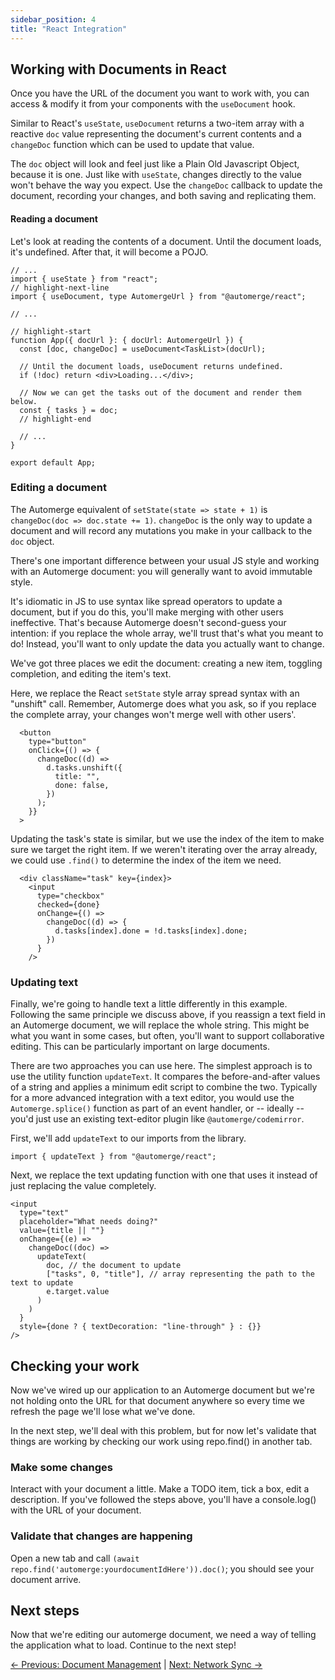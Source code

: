```yaml
---
sidebar_position: 4
title: "React Integration"
---
```



## Working with Documents in React

Once you have the URL of the document you want to work with, you can access & modify it from your components with the `useDocument` hook.

Similar to React's `useState`, `useDocument` returns a two-item array with a reactive `doc` value representing the document's current contents and a `changeDoc` function which can be used to update that value.

The `doc` object will look and feel just like a Plain Old Javascript Object, because it is one. Just like with `useState`, changes directly to the value won't behave the way you expect. Use the `changeDoc` callback to update the document, recording your changes, and both saving and replicating them.

<Exercise>

#### Reading a document

Let's look at reading the contents of a document. Until the document loads, it's undefined. After that, it will become a POJO.

```tsx title="src/App.tsx"
// ...
import { useState } from "react";
// highlight-next-line
import { useDocument, type AutomergeUrl } from "@automerge/react";

// ...

// highlight-start
function App({ docUrl }: { docUrl: AutomergeUrl }) {
  const [doc, changeDoc] = useDocument<TaskList>(docUrl);

  // Until the document loads, useDocument returns undefined.
  if (!doc) return <div>Loading...</div>;

  // Now we can get the tasks out of the document and render them below.
  const { tasks } = doc;
  // highlight-end

  // ...
}

export default App;
```

</Exercise>

### Editing a document

The Automerge equivalent of `setState(state => state + 1)` is `changeDoc(doc => doc.state += 1)`. `changeDoc` is the only way to update a document and will record any mutations you make in your callback to the `doc` object.

There's one important difference between your usual JS style and working with an Automerge document: you will generally want to avoid immutable style.

It's idiomatic in JS to use syntax like spread operators to update a document, but if you do this, you'll make merging with other users ineffective. That's because Automerge doesn't second-guess your intention: if you replace the whole array, we'll trust that's what you meant to do! Instead, you'll want to only update the data you actually want to change.

We've got three places we edit the document: creating a new item, toggling completion, and editing the item's text.

Here, we replace the React `setState` style array spread syntax with an "unshift" call. Remember, Automerge does what you ask, so if you replace the complete array, your changes won't merge well with other users'.

```tsx
  <button
    type="button"
    onClick={() => {
      changeDoc((d) =>
        d.tasks.unshift({
          title: "",
          done: false,
        })
      );
    }}
  >
```

Updating the task's state is similar, but we use the index of the item to make sure we target the right item. If we weren't iterating over the array already, we could use `.find()` to determine the index of the item we need.

```tsx
  <div className="task" key={index}>
    <input
      type="checkbox"
      checked={done}
      onChange={() =>
        changeDoc((d) => {
          d.tasks[index].done = !d.tasks[index].done;
        })
      }
    />
```

### Updating text

Finally, we're going to handle text a little differently in this example. Following the same principle we discuss above, if you reassign a text field in an Automerge document, we will replace the whole string. This might be what you want in some cases, but often, you'll want to support collaborative editing. This can be particularly important on large documents.

There are two approaches you can use here. The simplest approach is to use the utility function `updateText`. It compares the before-and-after values of a string and applies a minimum edit script to combine the two. Typically for a more advanced integration with a text editor, you would use the `Automerge.splice()` function as part of an event handler, or -- ideally -- you'd just use an existing text-editor plugin like `@automerge/codemirror`.

First, we'll add `updateText` to our imports from the library.

```tsx
import { updateText } from "@automerge/react";
```

Next, we replace the text updating function with one that uses it instead of just replacing the value completely.

```tsx
<input
  type="text"
  placeholder="What needs doing?"
  value={title || ""}
  onChange={(e) =>
    changeDoc((doc) =>
      updateText(
        doc, // the document to update
        ["tasks", 0, "title"], // array representing the path to the text to update
        e.target.value
      )
    )
  }
  style={done ? { textDecoration: "line-through" } : {}}
/>
```

## Checking your work

Now we've wired up our application to an Automerge document but we're not holding onto the URL for that document
anywhere so every time we refresh the page we'll lose what we've done.

In the next step, we'll deal with this problem, but for now let's validate that things are working by checking our work using repo.find() in another tab.

### Make some changes

Interact with your document a little. Make a TODO item, tick a box, edit a description.
If you've followed the steps above, you'll have a console.log() with the URL of your document.

### Validate that changes are happening

Open a new tab and call `(await repo.find('automerge:yourdocumentIdHere')).doc()`; you should see your document arrive.

## Next steps

Now that we're editing our automerge document, we need a way of telling the application what to load. Continue to the next step!

[← Previous: Document Management](/docs/quickstart/documents) | [Next: Network Sync →](/docs/quickstart/network-sync)
